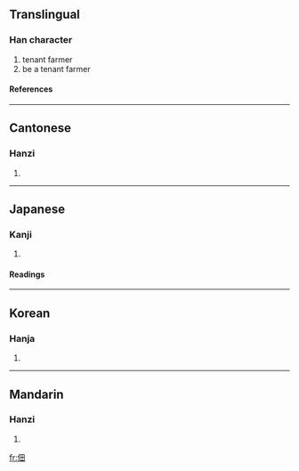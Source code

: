 ==Translingual==
===Han character===
{{Han char|rn=9|rad=人|as=05|sn=7|four=2620<sub>0</sub>|canj=人田 (OW)}}
# tenant farmer
# be a tenant farmer
====References====
{{Han ref|kx=0097.180|dkj=00492|dj=0206.060|hdz=10133.030|uh=4F43|ud=20291|bh=A6FA|bd=42746}}
----
==Cantonese==
===Hanzi===
{{yue-hanzi|jyut=|y=din6, tin4}}
# {{defn|Cantonese}}
----
==Japanese==
===Kanji===
{{ja-kanji|grade=|rs=人05}}
# {{defn|Japanese}} 
====Readings====
{{ja-readings|on=[[てん]] (ten), [[でん]] (den)|kun=[[つくだ]] (tsukuda)}}
----
==Korean==
===Hanja===
{{ko-hanja|hangeul=전|rv=jeon|mr=chŏn}}
# {{defn|Korean}}
----
==Mandarin==
===Hanzi===
{{cmn-hanzi|pin=[[diàn]] (dian4)|wg=tien<sup>4</sup>}}
# {{defn|Mandarin}}

[[fr:佃]]